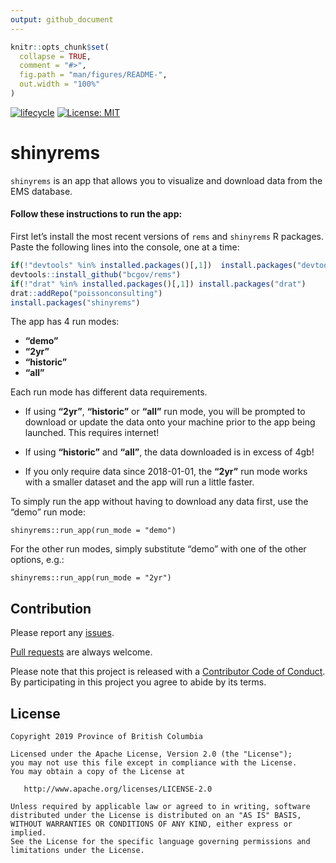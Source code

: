 ```yaml
---
output: github_document
---
```


<!-- README.md is generated from README.Rmd. Please edit that file -->

```r
knitr::opts_chunk$set(
  collapse = TRUE,
  comment = "#>",
  fig.path = "man/figures/README-",
  out.width = "100%"
)
```
[![lifecycle](https://img.shields.io/badge/lifecycle-experimental-orange.svg)](https://www.tidyverse.org/lifecycle/#experimental)
[![License: MIT](https://img.shields.io/badge/License-MIT-green.svg)](https://opensource.org/licenses/MIT)

# shinyrems

`shinyrems` is an app that allows you to visualize and download data from the EMS database.

#### Follow these instructions to run the app:

First let's install the most recent versions of `rems` and `shinyrems` R packages. Paste the following lines into the console, one at a time:
``` r
if(!"devtools" %in% installed.packages()[,1])  install.packages("devtools")
devtools::install_github("bcgov/rems")
if(!"drat" %in% installed.packages()[,1]) install.packages("drat")
drat::addRepo("poissonconsulting")
install.packages("shinyrems")
```

The app has 4 run modes: 

+ **"demo"**
+ **"2yr"**
+ **"historic"**
+ **"all"** 

Each run mode has different data requirements.  

+ If using **"2yr"**, **"historic"** or **"all"** run mode, you will be prompted to download or update the data onto your machine prior to the app being launched. This requires internet!  

+ If using **"historic"** and **"all"**, the data downloaded is in excess of 4gb!  

+ If you only require data since 2018-01-01, the **"2yr"** run mode works with a smaller dataset and the app will run a little faster.

To simply run the app without having to download any data first, use the "demo" run mode:
```
shinyrems::run_app(run_mode = "demo")
```

For the other run modes, simply substitute "demo" with one of the other options, e.g.:
```
shinyrems::run_app(run_mode = "2yr")
```

## Contribution

Please report any [issues](https://github.com/poissonconsulting/shinyrems/issues).

[Pull requests](https://github.com/poissonconsulting/shinyrems/pulls) are always welcome.

Please note that this project is released with a [Contributor Code of Conduct](CODE_OF_CONDUCT.md). 
By participating in this project you agree to abide by its terms.

## License

    Copyright 2019 Province of British Columbia

    Licensed under the Apache License, Version 2.0 (the "License");
    you may not use this file except in compliance with the License.
    You may obtain a copy of the License at 

       http://www.apache.org/licenses/LICENSE-2.0

    Unless required by applicable law or agreed to in writing, software
    distributed under the License is distributed on an "AS IS" BASIS,
    WITHOUT WARRANTIES OR CONDITIONS OF ANY KIND, either express or implied.
    See the License for the specific language governing permissions and
    limitations under the License.
